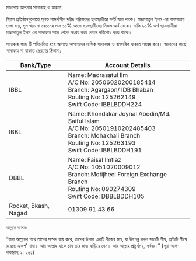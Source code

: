 
<SEO pageTitle="মাদ্রাসায় আপনার সাদাকাহ ও যাকাতে" />
<Box maxWidth={960} margin="0 auto" padding={{ xs: 3, sm: 4 }}>
  <Text variant="h2" textAlign="center">
    মাদ্রাসায় আপনার সাদাকাহ ও যাকাত
  </Text>
  <Divider />
  <Breadcrumb
    links={[
      { url: '/', name: 'নীড়পাতা' },
      { url: '/finance/', name: 'আর্থিক ব্যাপার' },
    ]}
  />
  <Divider />

হিফয প্রতিষ্ঠানগুলোতে মূলত সামর্থ্যহীন দরিদ্র পরিবারের ছাত্রছাত্রীরে ভর্তি হয়ে থাকে। মাদ্রাসাতুল ইলম এর বাস্তাবতায় দেখা যায়, মূল খরচ বা বেতনের মাত্র ১০% আসে ছাত্রছাত্রীদের নিজস্ব অর্থ থেকে। বাকি ৯০% অর্থ ছাত্রছাত্রীরা মাদ্রাসাতুল ইলম এর সাদাকাহ ফান্ড থেকে সংগ্রহ করে বেতন পরিশোধ করে থাকে।

সাদাকাহ ফান্ড টি পরিচালিত হয়ে আসছে আপনাদের মাসিক সাদাকাহ ও বাৎসরিক যাকাত সংগ্রহ করে। আমাদের কাছে সাদাকাহ বা যাকাত প্রেরণের ঠিকানা:

| Bank/Type            | Account Details                                                                                                                                                             |
| -------------------- | --------------------------------------------------------------------------------------------------------------------------------------------------------------------------- |
| IBBL                 | Name: Madrasatul Ilm <br /> A/C No: 20506020200185414 <br /> Branch: Agargaon/ IDB Bhaban <br /> Routing No: 125262149 <br/> Swift Code: IBBLBDDH224                        |
| IBBL                 | Name: Khondakar Joynal Abedin/Md. Saiful Islam <br /> A/C No: 20501910202485403 <br /> Branch: Mohakhali Branch <br /> Routing No: 125263193 <br /> Swift Code: IBBLBDDH191 |
| DBBL                 | Name: Faisal Imtiaz<br /> A/C No: 1051020009012 <br /> Branch: Motijheel Foreign Exchange Branch <br /> Routing No: 090274309 <br /> Swift Code: DBBLBDDH105                |
| Rocket, Bkash, Nagad | 01309 91 43 66                                                                                                                                                              |

আল্লাহ বলেন:

“যারা আল্লাহর পথে তাদের সম্পদ ব্যয় করে, তাদের উপমা একটি বীজের মত, যা উৎপন্ন করল সাতটি শীষ, প্রতিটি শীষে রয়েছে একশ’ দানা। আর আল্লাহ যাকে চান তার জন্য বাড়িয়ে দেন। আর আল্লাহ প্রাচুর্যময়, সর্বজ্ঞ।” (সূরা আল-বাকারাহ ২: ২৬১)

</Box>
